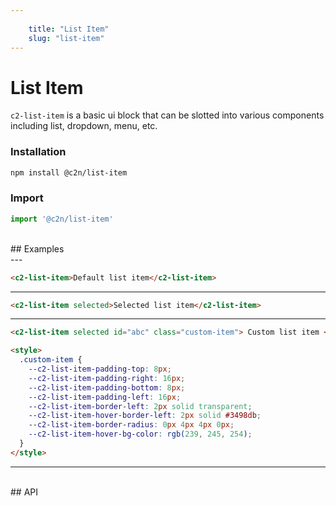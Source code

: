 ```yaml
---
    
    title: "List Item"
    slug: "list-item"
---
```




# List Item

`c2-list-item` is a basic ui block that can be slotted into various components including list, dropdown, menu, etc.

### Installation

```bash tag=CodeBlock
npm install @c2n/list-item
```

### Import

```typescript tag=CodeBlock
import '@c2n/list-item'
```

<br />
## Examples
<br />
---

```html tag=MdxCodeBlock,compack=true
<c2-list-item>Default list item</c2-list-item>
```

---

```html tag=MdxCodeBlock,compack=true
<c2-list-item selected>Selected list item</c2-list-item>
```

---

```html tag=MdxCodeBlock,compack=true
<c2-list-item selected id="abc" class="custom-item"> Custom list item </c2-list-item>

<style>
  .custom-item {
    --c2-list-item-padding-top: 8px;
    --c2-list-item-padding-right: 16px;
    --c2-list-item-padding-bottom: 8px;
    --c2-list-item-padding-left: 16px;
    --c2-list-item-border-left: 2px solid transparent;
    --c2-list-item-hover-border-left: 2px solid #3498db;
    --c2-list-item-border-radius: 0px 4px 4px 0px;
    --c2-list-item-hover-bg-color: rgb(239, 245, 254);
  }
</style>
```

---

<br />
## API

<ApiTable componentTag="c2-list-item"></ApiTable>
